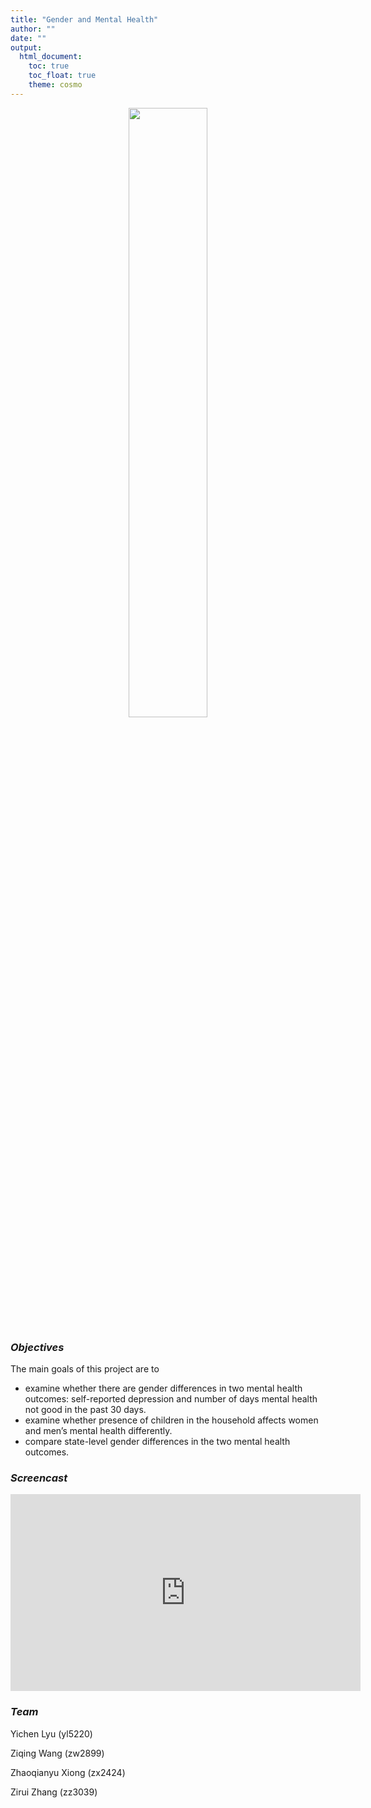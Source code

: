 ```yaml
---
title: "Gender and Mental Health"
author: ""
date: ""
output: 
  html_document:
    toc: true
    toc_float: true
    theme: cosmo
---
```

<center>
<img src="images/depression.png" style="width:50%">
</center>

### *Objectives*
The main goals of this project are to

* examine whether there are gender differences in two mental health outcomes: self-reported depression and number of days mental health not good in the past 30 days.
* examine whether presence of children in the household affects women and men's mental health differently.
* compare state-level gender differences in the two mental health outcomes.

### *Screencast*

<iframe width="560" height="315" src="https://www.youtube.com/embed/TlFfURTd6xo" title="YouTube video player" frameborder="0" allow="accelerometer; autoplay; clipboard-write; encrypted-media; gyroscope; picture-in-picture" allowfullscreen></iframe>

### *Team*
Yichen Lyu (yl5220)

Ziqing Wang (zw2899)

Zhaoqianyu Xiong (zx2424)

Zirui Zhang (zz3039)